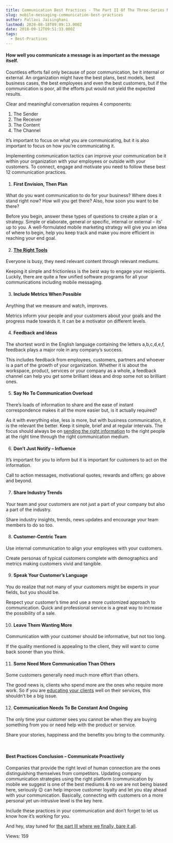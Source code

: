 ```yaml
---
title: Communication Best Practices - The Part II Of The Three-Series Mobile Messaging.
slug: mobile-messaging-communication-best-practices
author: Pallavi Jaisinghani
lastmod: 2020-08-18T09:09:13.000Z
date: 2018-09-12T09:51:33.000Z
tags:
  - Best-Practices
---
```


#### How well you communicate a message is as important as the message itself.


Countless efforts fail only because of poor communication, be it internal or external. An organization might have the best plans, best models, best business cases, the best employees and even the best customers, but if the communication is poor, all the efforts put would not yield the expected results.


Clear and meaningful conversation requires 4 components:


1. The Sender
2. The Receiver
3. The Content
4. The Channel


It’s important to focus on what you are communicating, but it is also important to focus on how you’re communicating it.


Implementing communication tactics can improve your communication be it within your organization with your employees or outside with your customers. To connect, engage and motivate you need to follow these best 12 communication practices.


1. ####  **First Envision, Then Plan**


What do you want communication to do for your business? Where does it stand right now? How will you get there? Also, how soon you want to be there?


Before you begin, answer these types of questions to create a plan or a strategy. Simple or elaborate, general or specific, internal or external – its’ up to you. A well-formulated mobile marketing strategy will give you an idea of where to begin, help you keep track and make you more efficient in reaching your end goal.


2. ####  **[The Right Tools](https://msg91.com/sms-addons/?utm_source=blog&utm_medium=int&utm_campaign=two)**


Everyone is busy, they need relevant content through relevant mediums. 


Keeping it simple and frictionless is the best way to engage your recipients. Luckily, there are quite a few unified software programs for all your communications including mobile messaging.


3. ####  **Include Metrics When Possible**


Anything that we measure and watch, improves. 


Metrics inform your people and your customers about your goals and the progress made towards it. It can be a motivator on different levels.


4. ####  **Feedback and Ideas**


The shortest word in the English language containing the letters a,b,c,d,e,f, feedback plays a major role in any company’s success. 


This includes feedback from employees, customers, partners and whoever is a part of the growth of your organization. Whether it is about the workspace, product, services or your company as a whole, a feedback channel can help you get some brilliant ideas and drop some not so brilliant ones.


5. ####  **Say No To Communication Overload**


There’s loads of information to share and the ease of instant correspondence makes it all the more easier but, is it actually required?


As it with everything else, less is more, but with business communication, it is the relevant the better. Keep it simple, brief and at regular intervals. The focus should always be on [sending the right information](https://msg91.com/blog/part-i-no-one-ignores-this-engagement-medium-mobile-messaging/?utm_source=blog&utm_medium=int&utm_campaign=two) to the right people at the right time through the right communication medium.


6. ####  **Don’t Just Notify – Influence**


It’s important for you to inform but it is important for customers to act on the information. 


Call to action messages, motivational quotes, rewards and offers; go above and beyond.


7. ####  **Share Industry Trends**


Your team and your customers are not just a part of your company but also a part of the industry. 


Share industry insights, trends, news updates and encourage your team members to do so too.


8. ####  **Customer-Centric Team**


Use internal communication to align your employees with your customers. 


Create personas of typical customers complete with demographics and metrics making customers vivid and tangible.


9. ####  **Speak Your Customer’s Language**


You do realize that not many of your customers might be experts in your fields, but you should be.


Respect your customer’s time and use a more customized approach to communication. Quick and professional service is a great way to increase the possibility of a sale.


10. ####  **Leave Them Wanting More**


Communication with your customer should be informative, but not too long. 


If the quality mentioned is appealing to the client, they will want to come back sooner than you think.


11. ####  **Some Need More Communication Than Others**


Some customers generally need much more effort than others. 


The good news is, clients who spend more are the ones who require more work. So if you are [educating your clients](https://msg91.com/sms/?utm_source=blog&utm_medium=int&utm_campaign=two) well on their services, this shouldn’t be a big issue.


12. ####  **Communication Needs To Be Constant And Ongoing**


The only time your customer sees you cannot be when they are buying something from you or need help with the product or service. 


Share your stories, happiness and the benefits you bring to the community.


 


#### **Best Practices Conclusion – Communicate Proactively**


Companies that provide the right level of human connection are the ones distinguishing themselves from competitors. Updating company communication strategies using the right platform (communication by mobile we suggest is one of the best mediums & no we are not being biased here, seriously 😉 can help improve customer loyalty and let you stay ahead with your communication. Basically, connecting with customers on a more personal yet un-intrusive level is the key here.


Include these practices in your communication and don’t forget to let us know how it’s working for you.


And hey, stay tuned for [the part III where we finally, bare it all](https://msg91.com/guide/integrated-marketing-communication-strategy-part-three).


 Views: 159



